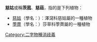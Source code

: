 '''慈姑'''或稱'''茨菰'''、'''慈菇'''，指的是下列植物：

*[[慈姑|慈姑]]（學名：{{lang|la|''Sagittaria sagittifolia''}}）：澤瀉科慈姑屬的一種植物
*[[荸薺|荸薺]]（學名：{{lang|la|''Eleocharis dulcis''}}）莎草科荸薺屬的一種植物

{{消歧義}}

[[Category:二字物種消歧義|Category:二字物種消歧義]]